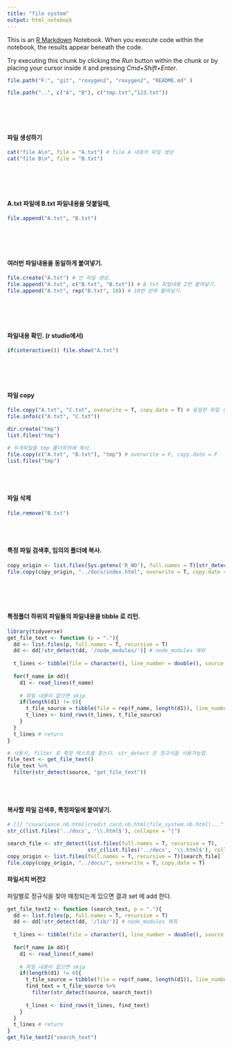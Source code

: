 ```yaml
---
title: "file system"
output: html_notebook
---
```


This is an [R Markdown](http://rmarkdown.rstudio.com) Notebook. When you execute code within the notebook, the results appear beneath the code. 

Try executing this chunk by clicking the *Run* button within the chunk or by placing your cursor inside it and pressing *Cmd+Shift+Enter*. 

```r
file.path("F:", "git", "roxygen2", "roxygen2", "README.md" )
```

```r
file.path("..", c("A", "B"), c("tmp.txt","123.txt"))
```
\
\
\


#### 파일 생성하기
```r
cat("file A\n", file = "A.txt") # file A 내용의 파일 생성
cat("file B\n", file = "B.txt")
```
\
\
\


#### A.txt 파일에 B.txt 파일내용을 덧붙일때,
```r
file.append("A.txt", "B.txt")
```
\
\
\


#### 여러번 파일내용을 동일하게 붙여넣기.
```r
file.create("A.txt") # 빈 파일 생성.
file.append("A.txt", c("B.txt", "B.txt")) # B.txt 파일내용 2번 붙여넣기.
file.append("A.txt", rep("B.txt", 10)) # 10번 반복 붙여넣기.
```
\
\
\


#### 파일내용 확인. (r studio에서)
```r
if(interactive()) file.show("A.txt")

```
\
\
\


#### 파일 copy 
```r
file.copy("A.txt", "C.txt", overwrite = T, copy.date = T) # 동일한 파일 생성/수정/접근일시까지 복사.
file.info(c("A.txt", "C.txt"))

dir.create("tmp")
list.files("tmp")

# 두개파일을 tmp 폴더하위에 복사.
file.copy(c("A.txt", "B.txt"), "tmp") # overwrite = F, copy.date = F
list.files("tmp")

```
\
\



#### 파일 삭제
```r
file.remove("B.txt")
```
\
\


#### 특정 파일 검색후, 임의의 폴더에 복사.
```r
copy_origin <- list.files(Sys.getenv('R_WD'), full.names = T)[str_detect(list.files(), '^index.html$')]
file.copy(copy_origin, "../docs/index.html", overwrite = T, copy.date = T)
```
\
\
\



#### 특정폴더 하위의 파일들의 파일내용을 tibble 로 리턴.
```r
library(tidyverse)
get_file_text <- function (p = "."){
  dd <- list.files(p, full.names = T, recursive = T)
  dd <- dd[!str_detect(dd, '/node_modules/')] # node_modules 제외
  
  t_lines <- tibble(file = character(), line_number = double(), source = character())
  
  for(f_name in dd){
    d1 <- read_lines(f_name)
    
    # 파일 내용이 없으면 skip
    if(length(d1) != 0){
      t_file_source = tibble(file = rep(f_name, length(d1)), line_number = seq(length(d1)), source = d1)
      t_lines <- bind_rows(t_lines, t_file_source)
    }
  }
  t_lines # return
}

# 사용시, filter 로 특정 텍스트를 찾는다. str_detect 은 정규식을 사용가능함.
file_text <- get_file_text()
file_text %>%
  filter(str_detect(source, "get_file_text"))
```
\
\


#### 복사할 파일 검색후, 특정파일에 붙여넣기.
```r
# [1] "covariance.nb.html|credit_card.nb.html|file_system.nb.html|..."
str_c(list.files('../docs', '\\.html$'), collapse = "|")

search_file <- str_detect(list.files(full.names = T, recursive = T), 
                          str_c(list.files('../docs', '\\.html$'), collapse = "|"))
copy_origin <- list.files(full.names = T, recursive = T)[search_file]
file.copy(copy_origin, "../docs/", overwrite = T, copy.date = T)
```


#### 파일서치 버전2
파일별로 정규식을 찾아 매칭되는게 있으면 결과 set 에 add 한다.
```r
get_file_text2 <- function (search_text, p = "."){
  dd <- list.files(p, full.names = T, recursive = T)
  dd <- dd[!str_detect(dd, '/lib/')] # node_modules 제외
  
  t_lines <- tibble(file = character(), line_number = double(), source = character())
  
  for(f_name in dd){
    d1 <- read_lines(f_name)
    
    # 파일 내용이 없으면 skip
    if(length(d1) != 0){
      t_file_source = tibble(file = rep(f_name, length(d1)), line_number = seq(length(d1)), source = d1)
      find_text = t_file_source %>%
        filter(str_detect(source, search_text))
      
      t_lines <- bind_rows(t_lines, find_text)
    }
  }
  t_lines # return
}
get_file_text2("search_text")
```